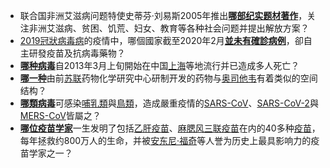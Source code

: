 <div style="float:right;margin-left:0.5em;">
 
</div>
*联合国非洲艾滋病问题特使史蒂芬·刘易斯2005年推出'''[[与时间赛跑：在艾滋病肆虐的非洲寻找希望|哪部纪实题材著作]]'''，关注非洲艾滋病、贫困、饥荒、妇女、教育等各种社会问题并提出解放方案？
*[[2019冠狀病毒病|2019冠狀病毒病]]的疫情中，哪個國家截至2020年2月[[2019冠狀病毒病朝鮮疫情|'''並未有確診病例''']]，卻自主研發疫苗及抗病毒藥物？
*'''[[甲型流感病毒H7N9亞型|哪种病毒]]'''自2013年3月上旬開始在中国[[上海市|上海]]等地流行并已造成多人死亡？
*'''[[盐酸阿比朵尔|哪一种]]'''由前[[苏联|苏联]]药物化学研究中心研制开发的药物与[[奥司他韦|奥司他韦]]有着类似的空间结构？
*'''[[冠状病毒|哪類病毒]]'''可感染[[哺乳類|哺乳類]]與[[鳥類|鳥類]]，造成嚴重疫情的[[SARS-CoV|SARS-CoV]]、[[SARS-CoV-2|SARS-CoV-2]]與[[MERS-CoV|MERS-CoV]]皆屬之？
*'''[[莫里斯·希勒曼|哪位疫苗学家]]'''一生发明了包括[[乙肝疫苗|乙肝疫苗]]、[[麻腮风三联疫苗|麻腮风三联疫苗]]在内的40多种[[疫苗|疫苗]]，每年拯救约800万人的生命，并被[[安东尼·福奇|安东尼·福奇]]等人誉为历史上最具影响力的疫苗学家之一？